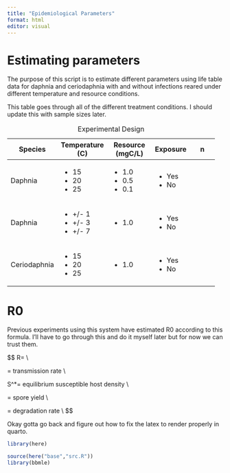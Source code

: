 ```yaml
---
title: "Epidemiological Parameters"
format: html
editor: visual
---
```


# Estimating parameters

The purpose of this script is to estimate different parameters using life table data for daphnia and ceriodaphnia with and without infections reared under different temperature and resource conditions.

This table goes through all of the different treatment conditions. I should update this with sample sizes later.

+--------------+-----------------+------------------+------------+------------+
| Species      | Temperature (C) | Resource (mgC/L) | Exposure   | n          |
+==============+=================+==================+============+============+
| Daphnia      | -   15          | -   1.0          | -   Yes    |            |
|              | -   20          | -   0.5          | -   No     |            |
|              | -   25          | -   0.1          |            |            |
+--------------+-----------------+------------------+------------+------------+
| Daphnia      | -   +/- 1       | -   1.0          | -   Yes    |            |
|              | -   +/- 3       |                  | -   No     |            |
|              | -   +/- 7       |                  |            |            |
+--------------+-----------------+------------------+------------+------------+
| Ceriodaphnia | -   15          | -   1.0          | -   Yes    |            |
|              | -   20          |                  | -   No     |            |
|              | -   25          |                  |            |            |
+--------------+-----------------+------------------+------------+------------+

: Experimental Design

# R0

Previous experiments using this system have estimated R0 according to this formula. I'll have to go through this and do it myself later but for now we can trust them.

\$\$ R\emptyset = \frac { \beta S^* \sigma }{ \mu } \\

\beta = transmission rate \\

S\^\*= equilibrium susceptible host density \\

\sigma = spore yield \\

\mu = degradation rate \\ \$\$

Okay gotta go back and figure out how to fix the latex to render properly in quarto.

```r
library(here)

source(here("base","src.R"))
library(bbmle)
```

```r

```
